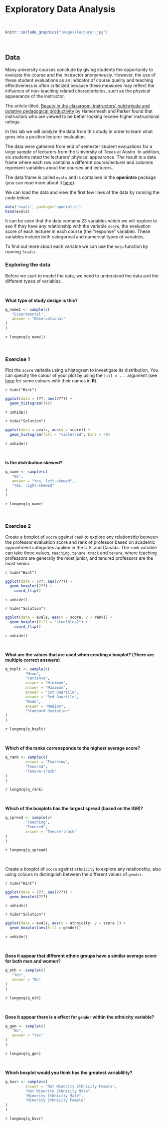 # Exploratory Data Analysis

<br>

```r
knitr::include_graphics("images/lecturer.jpg")
```

<br>

## Data

Many university courses conclude by giving students the opportunity to evaluate the course and the instructor anonymously. However, the use of these student evaluations as an indicator of course quality and teaching effectiveness is often criticized because these measures may reflect the influence of non-teaching related characteristics, such as the physical appearance of the instructor. 

The article titled, <a href="https://www.sciencedirect.com/science/article/pii/S0272775704001165?casa_token=3Zz3cupeQ8MAAAAA:8CMoSg5s3BgdhwM6oW9tjcWSZ-MkgYTGYitN4NxvRBAfHuKcmoPnTtzxAgOSURYpDYD8C5EDJg"> Beauty in the classroom: instructors' pulchritude and putative pedagogical productivity</a> by Hamermesh and Parker found that instructors who are viewed to be better looking receive higher instructional ratings. 

In this lab we will analyze the data from this study in order to learn what goes into a positive lecturer evaluation.

The data were gathered from end of semester student evaluations for a large sample of lecturers from the University of Texas at Austin. In addition, six students rated the lecturers' physical appearance. The result is a data frame where each row contains a different course/lecturer and columns represent variables about the courses and lecturers. 

The data frame is called `evals` and is contained in the **openintro** package (you can read more about it <a href="https://www.openintro.org/data/index.php?data=evals"> here</a>). 

We can load the data and view the first few lines of the data by running the code below. 

```r
data('evals', package='openintro')
head(evals)
```

It can be seen that the data contains 23 variables which we will explore to see if they have any relationship with the variable `score`, the evaluation score of each lecturer in each course (the "response" variable). These variables include both categorical and numerical types of variables.

To find out more about each variable we can use the `help` function by running `?evals`.

### Exploring the data

Before we start to model the data, we need to understand the data and the different types of variables.

<br>

**What type of study design is this?**

```r
q_name1 <- sample(c(
   "Experimental",
   answer = "Observational"
)
)
```

`r longmcq(q_name1)`

<br>

### **Exercise 1**

Plot the `score` variable using a histogram to investigate its distribution.  You can specify the colour of your plot by using the `fill = ...` argument (see  <a href="https://www.r-graph-gallery.com/42-colors-names.html"> here</a> for some colours with their names in **R**).

`r hide("Hint")`

```r
ggplot(data = ???, aes(???)) +
  geom_histogram(???)
```

`r unhide()`


`r hide("Solution")`

```r
ggplot(data = evals, aes(x = score)) +
  geom_histogram(fill = "violetred", bins = 40)
```

`r unhide()`

<br>

**Is the distribution skewed?**

```r
q_name <- sample(c(
   "No",
   answer = "Yes, left-skewed",
   "Yes, right-skewed"
)
)
```

`r longmcq(q_name)`

<br>


### **Exercise 2**

Create a boxplot of `score` against `rank` to explore any relationship between the professor evaluation  score and rank of professor based on academic appointment categories applied in the U.S. and Canada. The `rank` variable can take three values, `teaching`, `tenure track` and `tenure`, where teaching professors are generally the most junior, and tenured professors are the most senior.

`r hide("Hint")`

```r
ggplot(data = ???, aes(???)) +
  geom_boxplot(???) +
    coord_flip()
```

`r unhide()`


`r hide("Solution")`

```r
ggplot(data = evals, aes(x = score, y = rank)) +
  geom_boxplot(fill = "steelblue2") + 
    coord_flip()
```

`r unhide()`

<br>

**What are the values that are used when creating a boxplot? (There are multiple correct answers)**

```r
q_bxplt <- sample(c(
         "Mean",
         "Variance",
         answer = "Minimum",
         answer = "Maximum",
         answer = "1st Quartile",
         answer = "3rd Quartile",
         "Mode",
         answer = "Median",
         "Standard Deviation"
)
)
```

`r longmcq(q_bxplt)`

<br>

**Which of the ranks corrensponds to the highest average score?**

```r
q_rank <- sample(c(
         answer = "Teaching",
         "Tenured",
         "Tenure-track"
)
)
```

`r longmcq(q_rank)`

<br>

**Which of the boxplots has the largest spread (based on the IQR)?**

```r
q_spread <- sample(c(
         "Teaching",
         "Tenured",
         answer = "Tenure-track"
)
)
```

`r longmcq(q_spread)`

<br>

Create a boxplot of `score` against `ethnicity` to explore any relationship, also using colours to distinguish between the different values of `gender`.

`r hide("Hint")`

```r
ggplot(data = ???, aes(???)) +
  geom_boxplot(???)
```

`r unhide()`


`r hide("Solution")`

```r
ggplot(data = evals, aes(x = ethnicity, y = score )) +
  geom_boxplot(aes(fill = gender))
```

`r unhide()`

<br>

**Does it appear that different ethnic groups have a similar average score for both men and women?**

```r
q_eth <- sample(c(
   "Yes",
   answer = "No"
)
)
```

`r longmcq(q_eth)`

<br>

**Does it appear there is a effect for `gender` within the ethnicity variable?**

```r
q_gen <- sample(c(
   "No",
   answer = "Yes"
)
)
```

`r longmcq(q_gen)`

<br>

**Which boxplot would you think has the greatest variablility?**

```r
q_bxvr <- sample(c(
         answer = "Not Minority Ethnicity Female",
         "Not Minority Ethnicity Male",
         "Minority Ethnicity Male",
         "Minority Ethnicity Female"
)
)
```

`r longmcq(q_bxvr)`

<br>
